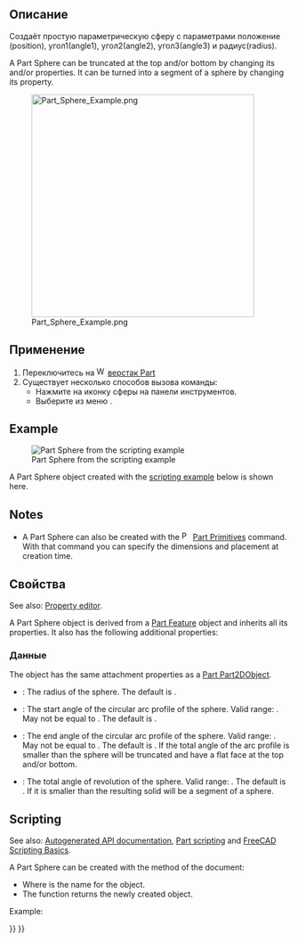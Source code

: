 <languages/>

{{Docnav/ru
|[[Part_Cylinder/ru|Цилиндр]]
|[[Part_Cone/ru|Конус]]
|[[Part_Workbench/ru|Деталь]]
|IconL=Part_Cylinder.svg
|IconR=Part_Cone.svg
|IconC=Workbench_Part.svg
}}

{{GuiCommand/ru
|Name=Part_Sphere
|Name/ru=Сфера
|MenuLocation=Деталь → Примитивы → Сфера
|Workbenches=[[Part_Workbench/ru|Деталь]]
|SeeAlso=[[Part_Primitives/ru|Создать примитивы]]
}}

<span id="Description"></span>
== Описание ==

<div class="mw-translate-fuzzy">
Создаёт простую параметрическую сферу с параметрами положение (position), угол1(angle1), угол2(angle2), угол3(angle3) и радиус(radius).
</div>

A Part Sphere can be truncated at the top and/or bottom by changing its {{PropertyData|Angle1}} and/or {{PropertyData|Angle2}} properties. It can be turned into a segment of a sphere by changing its {{PropertyData|Angle3}} property.

[[Image:Part_Sphere_Example.png|400px]]

<span id="Usage"></span>
==Применение==

<div class="mw-translate-fuzzy">
# Переключитесь на [[Image:Workbench_Part.svg|16px]] [[Part_Workbench|верстак Part]]
# Существует несколько способов вызова команды:
#* Нажмите на иконку сферы {{Button|[[Image:Part_Sphere.svg|16px]]Сфера}}  на панели инструментов.
#* Выберите из меню {{MenuCommand|Деталь → Примитивы → [[Image:Part_Sphere.svg|16px]] Сфера}}.
</div>

== Example ==

[[Image:Part_Sphere_Scripting_Example.png|thumb|Part Sphere from the scripting example]]

A Part Sphere object created with the [[#Scripting|scripting example]] below is shown here.

== Notes ==

* A Part Sphere can also be created with the [[Image:Part_Primitives.svg|16px]] [[Part_Primitives|Part Primitives]] command. With that command you can specify the dimensions and placement at creation time.

<span id="Properties"></span>
<div class="mw-translate-fuzzy">
== Свойства ==
</div>

See also: [[Property_editor|Property editor]].

A Part Sphere object is derived from a [[Part_Feature|Part Feature]] object and inherits all its properties. It also has the following additional properties:

<span id="Data"></span>
=== Данные ===

{{TitleProperty|Attachment}}

The object has the same attachment properties as a [[Part_Part2DObject#Data|Part Part2DObject]].

{{TitleProperty|Sphere}}

* {{PropertyData|Radius|Length}}: The radius of the sphere. The default is {{Value|5mm}}.
* {{PropertyData|Angle1|Angle}}: The start angle of the circular arc profile of the sphere. Valid range: {{Value|-90° &lt;&#61; value &lt;&#61; 90°}}. May not be equal to {{PropertyData|Angle2}}. The default is {{Value|-90°}}.
* {{PropertyData|Angle2|Angle}}: The end angle of the circular arc profile of the sphere. Valid range: {{Value|-90° &lt;&#61; value &lt;&#61; 90°}}. May not be equal to {{PropertyData|Angle1}}. The default is {{Value|90°}}. If the total angle of the arc profile is smaller than {{Value|180°}} the sphere will be truncated and have a flat face at the top and/or bottom.
* {{PropertyData|Angle3|Angle}}: The total angle of revolution of the sphere. Valid range: {{Value|0° &lt; value &lt;&#61; 360°}}. The default is {{Value|360°}}. If it is smaller than {{Value|360°}} the resulting solid will be a segment of a sphere.

== Scripting ==

See also: [https://freecad.github.io/SourceDoc/ Autogenerated API documentation], [[Part_scripting|Part scripting]] and [[FreeCAD_Scripting_Basics|FreeCAD Scripting Basics]].

A Part Sphere can be created with the {{Incode|addObject()}} method of the document:

{{Code|code=
sphere = FreeCAD.ActiveDocument.addObject("Part::Sphere", "mySphere")
}}

* Where {{Incode|"mySphere"}} is the name for the object.
* The function returns the newly created object.

Example:

{{Code|code=
import FreeCAD as App

doc = App.activeDocument()

sphere = doc.addObject("Part::Sphere", "mySphere")
sphere.Radius = 20
sphere.Angle1 = -30
sphere.Angle2 = 45
sphere.Angle3 = 90
sphere.Placement = App.Placement(App.Vector(3, 9, 11), App.Rotation(75, 60, 30))

doc.recompute()
}}


{{Docnav/ru
|[[Part_Cylinder/ru|Цилиндр]]
|[[Part_Cone/ru|Конус]]
|[[Part_Workbench/ru|Верстак Part]]
|IconL=Part_Cylinder.svg
|IconR=Part_Cone.svg
|IconC=Workbench_Part.svg
}}

{{Part Tools navi{{#translation:}}}}
{{Userdocnavi{{#translation:}}}}